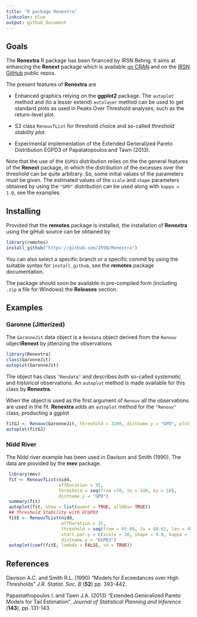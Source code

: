 ```yaml
---
title: "R package Renextra"
linkcolor: blue
output: github_document
---
```



## Goals

The **Renextra** R package has been financed by IRSN Behrig. It aims
at enhancing the **Renext** package which is available [on
CRAN](https://cran.r-project.org/web/packages/Renext/index.html) and
on the [IRSN GitHub](https://github.com/IRSN/Renext) public repos.

The present features of **Renextra** are

- Enhanced graphics relying on the **ggplot2** package. The `autoplot`
  method and (to a lesser extend) `autolayer` method can be used to
  get standard plots as used in Peaks Over Threshold analyses, such as
  the return-level plot.

- S3 class `RenouvTList` for threshold choice and so-called *threshold
  stability plot*.
  
- Experimental implementation of the Extended Generalized Pareto
 Distribution EGPD3 of Papatatopoulos and Tawn (2013).
 
 Note that the use of the `EGPD3` distribution relies on the the
 general features of the **Renext** package, in which the distribution
 of the excesses over the threshold can be quite arbitrary. So, some
 initial values of the parameters must be given. The estimated values
 of the `scale` and `shape` parameters obtained by using the `"GPD"`
 distribution can be used along with `kappa = 1.0`, see the examples.
 
 

## Installing

Provided that the **remotes** package is installed, the installation of
**Renextra** using the giHub source can be obtained by


```r
library(remotes)
install_github("https://github.com/IRSN/Renextra")
```

You can also select a specific branch or a specific commit by using
the suitable syntax for `install_github`, see the **remotes** package
documentation.

The package should soon be available in pre-compiled form (including  
`.zip` a file for Windows) the **Releases** section.

## Examples

### Garonne (Jitterized)

The `GaronneJit` data object is a `Rendata` object derived from the
`Renouv` object**Renext** by jitterizing the observations 

```r
library(Renextra)
class(GaronneJit)
autoplot(GaronneJit)
```
The object has class `"Rendata"` and describes both so-called *systematic* 
and *historical* observations. An `autoplot` method is made available for this class by **Renextra**.

When the object is used as the first argument of `Renouv` all the
observations are used in the fit. **Renextra** adds an `autoplot`
method for the `"Renouv"` class, producting a ggplot

```r
fitGJ <- Renouv(GaronneJit, threshold = 3200, distname.y = "GPD", plot = FALSE)
autoplot(fitGJ)
```

### Nidd River 

The Nidd river example has been used in Davison and Smith (1990). The data 
are provided by the **mev** package.

```r
 library(mev)
 fit <- RenouvTList(nidd,
                    effDuration = 35,
                    threshold = seq(from =70, to = 140, by = 10),
                    distname.y = "GPD")
 summary(fit)
 autoplot(fit, show = list(quant = TRUE, allObs= TRUE))
 ## Threshold Stability with ECGPD3
 fitE <- RenouvTList(nidd,
                     effDuration = 35,
                     threshold = seq(from = 65.08, to = 88.61, len = 40),
                     start.par.y = c(scale = 30, shape = 0.0, kappa = 1.0),
                     distname.y = "EGPD3")
 autoplot(coef(fitE, lambda = FALSE, sd = TRUE))

```
 
## References 
 
Davison A.C. and Smith R.L. (1990) "Models for Exceedances over High Thresholds"
  *J.R. Statist. Soc. B* (**52**) pp. 393-442.
 
Papastathopoulos I. and Tawn J.A. (2013) "Extended Generalized Pareto
    Models for Tail Estimation", *Journal of Statistical
    Planning and Inference* (**143**), pp. 131-143.
